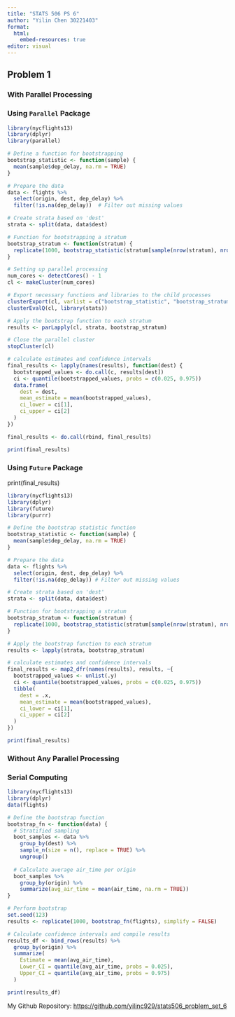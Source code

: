 ```yaml
---
title: "STATS 506 PS 6"
author: "Yilin Chen 30221403"
format:
  html:
    embed-resources: true
editor: visual
---
```


## Problem 1

### **With Parallel Processing**

### Using `Parallel` Package

```r
library(nycflights13)
library(dplyr)
library(parallel)

# Define a function for bootstrapping
bootstrap_statistic <- function(sample) {
  mean(sample$dep_delay, na.rm = TRUE)
}

# Prepare the data
data <- flights %>% 
  select(origin, dest, dep_delay) %>% 
  filter(!is.na(dep_delay))  # Filter out missing values

# Create strata based on 'dest'
strata <- split(data, data$dest)

# Function for bootstrapping a stratum
bootstrap_stratum <- function(stratum) {
  replicate(1000, bootstrap_statistic(stratum[sample(nrow(stratum), nrow(stratum), replace = TRUE), ]))
}

# Setting up parallel processing
num_cores <- detectCores() - 1
cl <- makeCluster(num_cores)

# Export necessary functions and libraries to the child processes
clusterExport(cl, varlist = c("bootstrap_statistic", "bootstrap_stratum"))
clusterEvalQ(cl, library(stats))

# Apply the bootstrap function to each stratum
results <- parLapply(cl, strata, bootstrap_stratum)

# Close the parallel cluster
stopCluster(cl)

# calculate estimates and confidence intervals
final_results <- lapply(names(results), function(dest) {
  bootstrapped_values <- do.call(c, results[dest])
  ci <- quantile(bootstrapped_values, probs = c(0.025, 0.975))
  data.frame(
    dest = dest,
    mean_estimate = mean(bootstrapped_values),
    ci_lower = ci[1],
    ci_upper = ci[2]
  )
})

final_results <- do.call(rbind, final_results)

```

```r
print(final_results)
```

### Using `Future` Package

print(final_results)

```r
library(nycflights13)
library(dplyr)
library(future)
library(purrr) 

# Define the bootstrap statistic function
bootstrap_statistic <- function(sample) {
  mean(sample$dep_delay, na.rm = TRUE)
}

# Prepare the data
data <- flights %>%
  select(origin, dest, dep_delay) %>%
  filter(!is.na(dep_delay)) # Filter out missing values

# Create strata based on 'dest'
strata <- split(data, data$dest)

# Function for bootstrapping a stratum
bootstrap_stratum <- function(stratum) {
  replicate(1000, bootstrap_statistic(stratum[sample(nrow(stratum), nrow(stratum), replace = TRUE), ]))
}

# Apply the bootstrap function to each stratum
results <- lapply(strata, bootstrap_stratum)

# calculate estimates and confidence intervals
final_results <- map2_dfr(names(results), results, ~{
  bootstrapped_values <- unlist(.y)
  ci <- quantile(bootstrapped_values, probs = c(0.025, 0.975))
  tibble(
    dest = .x,
    mean_estimate = mean(bootstrapped_values),
    ci_lower = ci[1],
    ci_upper = ci[2]
  )
})

```

```r
print(final_results)
```

### **Without Any Parallel Processing**

### Serial Computing

```r
library(nycflights13)
library(dplyr)
data(flights)

# Define the bootstrap function
bootstrap_fn <- function(data) {
  # Stratified sampling
  boot_samples <- data %>%
    group_by(dest) %>%
    sample_n(size = n(), replace = TRUE) %>%
    ungroup()
  
  # Calculate average air_time per origin
  boot_samples %>%
    group_by(origin) %>%
    summarize(avg_air_time = mean(air_time, na.rm = TRUE))
}

# Perform bootstrap
set.seed(123)
results <- replicate(1000, bootstrap_fn(flights), simplify = FALSE)

# Calculate confidence intervals and compile results
results_df <- bind_rows(results) %>%
  group_by(origin) %>%
  summarize(
    Estimate = mean(avg_air_time),
    Lower_CI = quantile(avg_air_time, probs = 0.025),
    Upper_CI = quantile(avg_air_time, probs = 0.975)
  )
```

```r
print(results_df)
```

My Github Repository: <https://github.com/yilinc929/stats506_problem_set_6>
